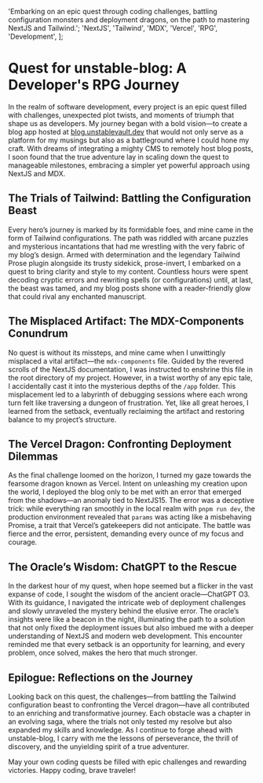   'Embarking on an epic quest through coding challenges, battling configuration monsters and deployment dragons, on the path to mastering NextJS and Tailwind.';
  'NextJS',
  'Tailwind',
  'MDX',
  'Vercel',
  'RPG',
  'Development',
];

# Quest for unstable-blog: A Developer's RPG Journey

In the realm of software development, every project is an epic quest filled with challenges, unexpected plot twists, and moments of triumph that shape us as developers. My journey began with a bold vision—to create a blog app hosted at [blog.unstablevault.dev](https://blog.unstablevault.dev) that would not only serve as a platform for my musings but also as a battleground where I could hone my craft. With dreams of integrating a mighty CMS to remotely host blog posts, I soon found that the true adventure lay in scaling down the quest to manageable milestones, embracing a simpler yet powerful approach using NextJS and MDX.

## The Trials of Tailwind: Battling the Configuration Beast

Every hero’s journey is marked by its formidable foes, and mine came in the form of Tailwind configurations. The path was riddled with arcane puzzles and mysterious incantations that had me wrestling with the very fabric of my blog’s design. Armed with determination and the legendary Tailwind Prose plugin alongside its trusty sidekick, prose-invert, I embarked on a quest to bring clarity and style to my content. Countless hours were spent decoding cryptic errors and rewriting spells (or configurations) until, at last, the beast was tamed, and my blog posts shone with a reader-friendly glow that could rival any enchanted manuscript.

## The Misplaced Artifact: The MDX-Components Conundrum

No quest is without its missteps, and mine came when I unwittingly misplaced a vital artifact—the `mdx-components` file. Guided by the revered scrolls of the NextJS documentation, I was instructed to enshrine this file in the root directory of my project. However, in a twist worthy of any epic tale, I accidentally cast it into the mysterious depths of the `/app` folder. This misplacement led to a labyrinth of debugging sessions where each wrong turn felt like traversing a dungeon of frustration. Yet, like all great heroes, I learned from the setback, eventually reclaiming the artifact and restoring balance to my project’s structure.

## The Vercel Dragon: Confronting Deployment Dilemmas

As the final challenge loomed on the horizon, I turned my gaze towards the fearsome dragon known as Vercel. Intent on unleashing my creation upon the world, I deployed the blog only to be met with an error that emerged from the shadows—an anomaly tied to NextJS15. The error was a deceptive trick: while everything ran smoothly in the local realm with `pnpm run dev`, the production environment revealed that `params` was acting like a misbehaving Promise, a trait that Vercel’s gatekeepers did not anticipate. The battle was fierce and the error, persistent, demanding every ounce of my focus and courage.

## The Oracle’s Wisdom: ChatGPT to the Rescue

In the darkest hour of my quest, when hope seemed but a flicker in the vast expanse of code, I sought the wisdom of the ancient oracle—ChatGPT O3. With its guidance, I navigated the intricate web of deployment challenges and slowly unraveled the mystery behind the elusive error. The oracle’s insights were like a beacon in the night, illuminating the path to a solution that not only fixed the deployment issues but also imbued me with a deeper understanding of NextJS and modern web development. This encounter reminded me that every setback is an opportunity for learning, and every problem, once solved, makes the hero that much stronger.

## Epilogue: Reflections on the Journey

Looking back on this quest, the challenges—from battling the Tailwind configuration beast to confronting the Vercel dragon—have all contributed to an enriching and transformative journey. Each obstacle was a chapter in an evolving saga, where the trials not only tested my resolve but also expanded my skills and knowledge. As I continue to forge ahead with unstable-blog, I carry with me the lessons of perseverance, the thrill of discovery, and the unyielding spirit of a true adventurer.

May your own coding quests be filled with epic challenges and rewarding victories. Happy coding, brave traveler!
